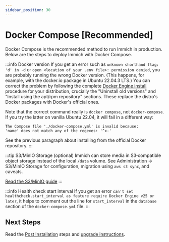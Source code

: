 ```yaml
---
sidebar_position: 30
---
```


# Docker Compose [Recommended]

Docker Compose is the recommended method to run Immich in production. Below are the steps to deploy Immich with Docker Compose.


<DockerComposeSteps />

:::info Docker version
If you get an error such as `unknown shorthand flag: 'd' in -d` or `open <location of your .env file>: permission denied`, you are probably running the wrong Docker version. (This happens, for example, with the docker.io package in Ubuntu 22.04.3 LTS.) You can correct the problem by following the complete [Docker Engine install](https://docs.docker.com/engine/install/) procedure for your distribution, crucially the "Uninstall old versions" and "Install using the apt/rpm repository" sections. These replace the distro's Docker packages with Docker's official ones.

Note that the correct command really is `docker compose`, not `docker-compose`. If you try the latter on vanilla Ubuntu 22.04, it will fail in a different way:

```
The Compose file './docker-compose.yml' is invalid because:
'name' does not match any of the regexes: '^x-'
```

See the previous paragraph about installing from the official Docker repository.
:::

:::tip S3/MinIO Storage (optional)
Immich can store media in S3‑compatible object storage instead of the local `/data` volume. See Administration → S3/MinIO Storage for configuration, migration using `aws s3 sync`, and caveats.

[Read the S3/MinIO guide](/docs/administration/s3-storage)
:::

:::info Health check start interval
If you get an error `can't set healthcheck.start_interval as feature require Docker Engine v25 or later`, it helps to comment out the line for `start_interval` in the `database` section of the `docker-compose.yml` file.
:::

## Next Steps

Read the [Post Installation](/docs/install/post-install.mdx) steps and [upgrade instructions](/docs/install/upgrading.md).
